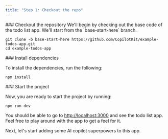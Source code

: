 ```yaml
---
title: "Step 1: Checkout the repo"
---
```


<Steps>
<Step>
### Checkout the repository
We'll begin by checking out the base code of the todo list app. We'll start from the `base-start-here` branch.

```shell
git clone -b base-start-here https://github.com/CopilotKit/example-todos-app.git
cd example-todos-app
```
</Step>
<Step>
### Install dependencies

To install the dependencies, run the following:

```shell
npm install
```
</Step>
<Step>
### Start the project

Now, you are ready to start the project by running:

```shell
npm run dev
```

You should be able to go to [http://localhost:3000](http://localhost:3000) and see the todo list app. Feel free to play around with the app to get a feel for it.
</Step>
</Steps>

Next, let's start adding some AI copilot superpowers to this app.